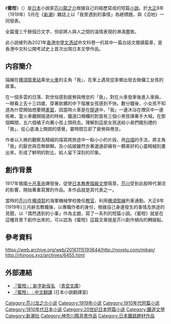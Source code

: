 {{Infobox Short story
|name=蜜柑
|image=
|title_orig=
|translator=
|author=[[芥川龍之介|芥川龍之介]]
|country={{JPN}}
|language=[[日语|日语]]
|series=|genre=短篇[[小说|小说]]
|published_in=《蜘蛛の糸・杜子春》
|publication_type=短篇小说
|publisher=[[新潮|新潮文庫]]
|media_type=
|pub_date=1968年11月19日
|chinese_pub_date=
|preceded_by=
|followed_by=
}}
《'''蜜柑'''》（{{jpn|j=蜜柑|hg=みかん|rm=Mikan}}）是[[日本|日本]]小說家[[芥川龍之介|芥川龍之介]]根據自己的經歷寫成的短篇[[小說|小說]]。於[[大正|大正]]8年（1919年）5月在《[[新潮_(日本雜誌)|新潮]]》雜誌上以「我曾遇到的事情」為總標題，與《沼地》一同發表。

全篇僅三千餘個日文字，但卻將人與人之間的溫情表現的淋漓盡致。

此小説被列為2021年[[香港中學文憑試|香港中學文憑試]]中文科卷一的其中一篇白話文閱讀篇章，是香港中文科公開考試史上首次出現日本文學作品。

== 内容簡介 ==
描繪在[[横須賀車站|横須賀車站]]乘坐[[火車|火車]]的主角「我」，在車上遇見從家鄉出發去做傭工女孩的故事。

在一個多雲的日落、對世俗感到疲勞與倦怠的「我」，對在火車發車後進入車廂，一眼看上去十三四歲、穿著骯髒的中下階層女孩感到不快。數分鐘後，小女孩不知道為什麼開始想要開[[車窗|車窗]]，因當時火車是在[[隧道|隧道]]中，「我」一邊沐浴在煙灰中一邊咳嗽。當火車離開隧道的時候，鐵道口柵欄的對面有三個小男孩揮著手大喊。在那個瞬間，五六個橘子向著小孩上頭飛去。理解到這是女孩送給小弟們餞別禮的「我」，從心底湧上開朗的感覺，霎時間忘卻了疲勞與倦怠。

作者以入微的觀察及精細的描寫將旅途中一點小小的片段，用[[白描|白描]]的手法，將主角「我」的厭世與百無聊賴，及小姑娘雖然衣著邋遢卻擁有一顆美好的心靈精細刻畫出來，形成了鮮明的對比，給人留下深刻的印象。

== 創作背景 ==
1917年俄國[[十月革命|十月革命]]爆發後，促使[[日本|日本]][[无产阶级|無產階級]][[文學|文學]]萌​​芽。[[芥川龙之介|芥川]]受到此股時代潮流的影響，開始著重寫實的作品。本作品就是其代表之一。

當時的[[芥川龙之介|芥川]]在[[横須賀|横須賀]]的海軍機械學校擔任[[教官|教官]]，利用[[横須賀線|横須賀線]]列車通勤。大正8年(1919年)三月辭去教職後，以專職作者的身份，根據自己身邊發生的事情及旅途的見聞，以「偶然遇到的小事」作為主題，寫了一系列的短篇小說。《蜜柑》就是在這種背景下創作出來的，可以認為《蜜柑》這篇文章就是芥川創作傾向的轉捩點。

== 參考資料 ==

https://web.archive.org/web/20161115193644/http://novelu.com/mikan/<br/>
http://rhinoos.xyz/archives/6455.html {{Wayback|url=http://rhinoos.xyz/archives/6455.html |date=20201202060024 }}

== 外部連結 ==
* [http://www.aozora.gr.jp/cards/000879/files/43017_17431.html 『蜜柑』：新字新仮名] {{Wayback|url=http://www.aozora.gr.jp/cards/000879/files/43017_17431.html |date=20201101065159 }}（[[青空文庫|青空文庫]]）
* [https://bearshosetsu.blogspot.com/2018/06/blog-post_26.html  『蜜柑』 :  中文翻譯] {{Wayback|url=https://bearshosetsu.blogspot.com/2018/06/blog-post_26.html |date=20200301012610 }} (日本小說翻譯室)

{{芥川龙之介}}
[[Category:芥川龙之介小说|Category:芥川龙之介小说]]
[[Category:1919年小说|Category:1919年小说]]
[[Category:1910年代短篇小说|Category:1910年代短篇小说]]
[[Category:1910年代日本小说|Category:1910年代日本小说]]
[[Category:20世纪日本短篇小说|Category:20世纪日本短篇小说]]
[[Category:鐵道文學|Category:鐵道文學]]
[[Category:新潮社|Category:新潮社]]
[[Category:神奈川縣背景作品|Category:神奈川縣背景作品]]
[[Category:日本鐵路題材作品|Category:日本鐵路題材作品]]